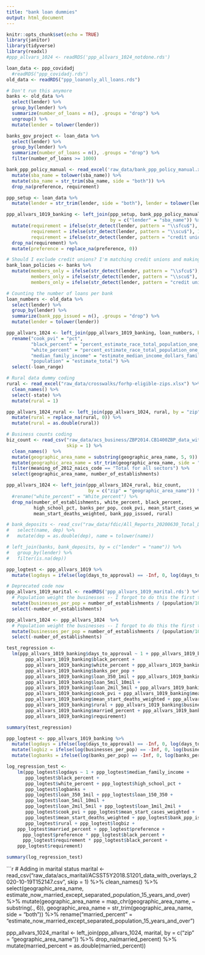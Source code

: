 ```yaml
---
title: "bank loan dummies"
output: html_document
---
```


```r
knitr::opts_chunk$set(echo = TRUE)
library(janitor)
library(tidyverse)
library(readxl)
#ppp_allvars_1024 <- readRDS('ppp_allvars_1024_notdone.rds')

loan_data <- ppp_covidadj
  #readRDS("ppp_covidadj.rds")
old_data <- readRDS("ppp_loanonly_all_loans.rds")
```


```r
# Don't run this anymore
banks <- old_data %>%
  select(lender) %>%
  group_by(lender) %>%
  summarize(number_of_loans = n(), .groups = "drop") %>%
  ungroup() %>%
  mutate(lender = tolower(lender))

banks_gov_project <- loan_data %>%
  select(lender) %>%
  group_by(lender) %>%
  summarize(number_of_loans = n(), .groups = "drop") %>%
  filter(number_of_loans >= 1000)
```


```r
bank_ppp_policy_manual <- read_excel('raw_data/bank_ppp_policy_manual.xlsx', sheet = "Sheet2") %>%
  mutate(sba_name = tolower(sba_name)) %>%
  mutate(sba_name = str_trim(sba_name, side = "both")) %>%
  drop_na(preference, requirement)

ppp_setup <- loan_data %>%
  mutate(lender = str_trim(lender, side = "both"), lender = tolower(lender))

ppp_allvars_1019_banking <- left_join(ppp_setup, bank_ppp_policy_manual,
                                      by = c("lender" = "sba_name")) %>%
  mutate(requirement = ifelse(str_detect(lender, pattern = "\\sfcu$"), 1, requirement),
         requirement = ifelse(str_detect(lender, pattern = "\\scu$"), 1, requirement),
         requirement = ifelse(str_detect(lender, pattern = "credit union"), 1, requirement)) %>%
  drop_na(requirement) %>%
  mutate(preference = replace_na(preference, 0))
```


```r
# Should I exclude credit unions? I'm matching credit unions and making them members only
bank_loan_policies <- banks %>%
  mutate(members_only = ifelse(str_detect(lender, pattern = "\\sfcu$"), 1, 0),
         members_only = ifelse(str_detect(lender, pattern = "\\scu$"), 1, members_only),
         members_only = ifelse(str_detect(lender, pattern = "credit union"), 1, members_only))


```


```r
# Counting the number of loans per bank
loan_numbers <- old_data %>%
  select(lender) %>%
  group_by(lender) %>%
  summarize(bank_ppp_issued = n(), .groups = "drop") %>%
  mutate(lender = tolower(lender))

ppp_allvars_1024 <- left_join(ppp_allvars_1019_banking, loan_numbers, by = "lender") %>%
  rename("cook_pvi" = "pct", 
         "black_percent" = "percent_estimate_race_total_population_one_race_black_or_african_american",
         "white_percent" = "percent_estimate_race_total_population_one_race_white",
         "median_family_income" = "estimate_median_income_dollars_families_families",
         "population" = "estimate_total") %>%
  select(-loan_range)
```


```r
# Rural data dummy coding
rural <- read_excel("raw_data/crosswalks/forhp-eligible-zips.xlsx") %>%
  clean_names() %>%
  select(-state) %>%
  mutate(rural = 1)

ppp_allvars_1024_rural <- left_join(ppp_allvars_1024, rural, by = "zip") %>%
  mutate(rural = replace_na(rural, 0)) %>%
  mutate(rural = as.double(rural))
```


```r
# Business counts coding
biz_count <- read_csv("raw_data/acs_business/ZBP2014.CB1400ZBP_data_with_overlays_2020-10-19T095307.csv",
                      skip = 1) %>%
  clean_names()  %>%
  mutate(geographic_area_name = substring(geographic_area_name, 5, 9)) %>%
  mutate(geographic_area_name = str_trim(geographic_area_name, side = "both")) %>%
  filter(meaning_of_2012_naics_code == "Total for all sectors") %>%
  select(geographic_area_name, number_of_establishments)

ppp_allvars_1024 <- left_join(ppp_allvars_1024_rural, biz_count, 
                              by = c("zip" = "geographic_area_name")) %>%
  #rename("white_percent" = "White_percent") %>%
  drop_na(number_of_establishments, white_percent, black_percent,
          high_school_pct, banks_per_pop, cook_pvi, mean_start_cases_weighted,
          mean_start_deaths_weighted, bank_ppp_issued, rural)
```


```r
# bank_deposits <- read_csv("raw_data/fdic/All_Reports_20200630_Total_Deposits.csv") %>%
#   select(name, dep) %>%
#   mutate(dep = as.double(dep), name = tolower(name))
```


```r
# left_join(banks, bank_deposits, by = c("lender" = "name")) %>%
#   group_by(lender) %>%
#   filter(is.na(dep))
```


```r
ppp_logtest <- ppp_allvars_1019 %>%
  mutate(logdays = ifelse(log(days_to_approval) == -Inf, 0, log(days_to_approval)))
```


```r
# Deprecated code now
ppp_allvars_1019_marital <- readRDS('ppp_allvars_1019_marital.rds') %>%
  # Population weight the businesses -- I forgot to do this the first time
  mutate(businesses_per_pop = number_of_establishments / (population/10000)) %>%
  select(-number_of_establishments)
```


```r
ppp_allvars_1024 <- ppp_allvars_1024  %>%
  # Population weight the businesses -- I forgot to do this the first time
  mutate(businesses_per_pop = number_of_establishments / (population/10000)) %>%
  select(-number_of_establishments)

test_regression <-
  lm(ppp_allvars_1019_banking$days_to_approval ~ 1 + ppp_allvars_1019_banking$median_family_income +
       ppp_allvars_1019_banking$black_percent +
       ppp_allvars_1019_banking$white_percent + ppp_allvars_1019_banking$high_school_pct +
       ppp_allvars_1019_banking$banks_per_pop + 
       ppp_allvars_1019_banking$loan_350_1mil + ppp_allvars_1019_banking$loan_150_350 + 
       ppp_allvars_1019_banking$loan_5mil_10mil +
       ppp_allvars_1019_banking$loan_2mil_5mil + ppp_allvars_1019_banking$loan_1mil_2mil +
       ppp_allvars_1019_banking$cook_pvi + ppp_allvars_1019_banking$mean_start_cases_weighted + 
       ppp_allvars_1019_banking$mean_start_deaths_weighted + ppp_allvars_1019_banking$bank_ppp_issued +
       ppp_allvars_1019_banking$rural + ppp_allvars_1019_banking$businesses_per_pop +
       ppp_allvars_1019_banking$married_percent + ppp_allvars_1019_banking$preference +
       ppp_allvars_1019_banking$requirement)

summary(test_regression)
```


```r
ppp_logtest <- ppp_allvars_1019_banking %>%
  mutate(logdays = ifelse(log(days_to_approval) == -Inf, 0, log(days_to_approval))) %>%
  mutate(logbiz = ifelse(log(businesses_per_pop) == -Inf, 0, log(businesses_per_pop))) %>%
  mutate(logbanks = ifelse(log(banks_per_pop) == -Inf, 0, log(banks_per_pop)))

log_regression_test <- 
    lm(ppp_logtest$logdays ~ 1 + ppp_logtest$median_family_income +
       ppp_logtest$black_percent +
       ppp_logtest$white_percent + ppp_logtest$high_school_pct +
       ppp_logtest$logbanks + 
       ppp_logtest$loan_350_1mil + ppp_logtest$loan_150_350 + 
       ppp_logtest$loan_5mil_10mil +
       ppp_logtest$loan_2mil_5mil + ppp_logtest$loan_1mil_2mil +
       ppp_logtest$cook_pvi + ppp_logtest$mean_start_cases_weighted + 
       ppp_logtest$mean_start_deaths_weighted + ppp_logtest$bank_ppp_issued +
       ppp_logtest$rural + ppp_logtest$logbiz + 
    ppp_logtest$married_percent + ppp_logtest$preference + 
      ppp_logtest$preference * ppp_logtest$black_percent + 
      ppp_logtest$requirement * ppp_logtest$black_percent +
    ppp_logtest$requirement)

summary(log_regression_test)
```

```r

# Adding in marital status
marital <- read_csv("raw_data/acs_marital/ACSST5Y2018.S1201_data_with_overlays_2020-10-19T152147.csv",
                    skip = 1) %>%
  clean_names() %>%
  select(geographic_area_name, estimate_now_married_except_separated_population_15_years_and_over) %>%
  mutate(geographic_area_name = map_chr(geographic_area_name, ~ substring(., 6)),
         geographic_area_name = str_trim(geographic_area_name, side = "both")) %>%
  rename("married_percent" = "estimate_now_married_except_separated_population_15_years_and_over")

ppp_allvars_1024_marital <- left_join(ppp_allvars_1024, marital, 
                                      by = c("zip" = "geographic_area_name")) %>%
  drop_na(married_percent) %>%
  mutate(married_percent = as.double(married_percent))